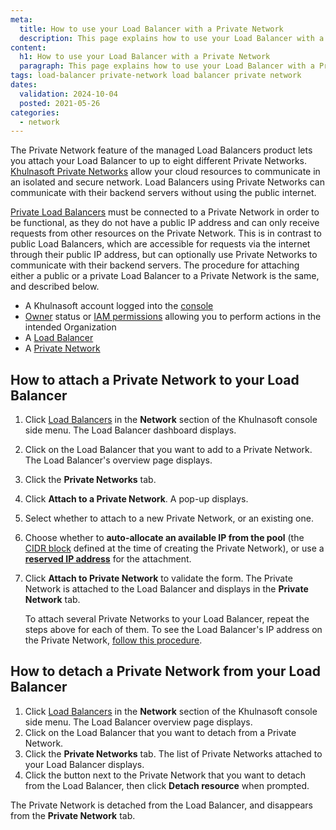 ```yaml
---
meta:
  title: How to use your Load Balancer with a Private Network
  description: This page explains how to use your Load Balancer with a Private Network
content:
  h1: How to use your Load Balancer with a Private Network
  paragraph: This page explains how to use your Load Balancer with a Private Network
tags: load-balancer private-network load balancer private network
dates:
  validation: 2024-10-04
  posted: 2021-05-26
categories:
  - network
---
```


The Private Network feature of the managed Load Balancers product lets you attach your Load Balancer to up to eight different Private Networks. [Khulnasoft Private Networks](/network/vpc/concepts/#private-networks) allow your cloud resources to communicate in an isolated and secure network. Load Balancers using Private Networks can communicate with their backend servers without using the public internet.

[Private Load Balancers](/network/load-balancer/concepts/#private-load-balancer) must be connected to a Private Network in order to be functional, as they do not have a public IP address and can only receive requests from other resources on the Private Network. This is in contrast to public Load Balancers, which are accessible for requests via the internet through their public IP address, but can optionally use Private Networks to communicate with their backend servers. The procedure for attaching either a public or a private Load Balancer to a Private Network is the same, and described below.

<Macro id="requirements" />

- A Khulnasoft account logged into the [console](https://console.khulnasoft.com)
- [Owner](/identity-and-access-management/iam/concepts/#owner) status or [IAM permissions](/identity-and-access-management/iam/concepts/#permission) allowing you to perform actions in the intended Organization
- A [Load Balancer](/network/load-balancer/how-to/create-load-balancer/)
- A [Private Network](/network/vpc/how-to/create-private-network/)

## How to attach a Private Network to your Load Balancer

1. Click [Load Balancers](https://console.khulnasoft.com/load-balancer/lbs) in the **Network** section of the Khulnasoft console side menu. The Load Balancer dashboard displays.
2. Click on the Load Balancer that you want to add to a Private Network. The Load Balancer's overview page displays.
3. Click the **Private Networks** tab.
4. Click **Attach to a Private Network**. A pop-up displays.

    <Lightbox src="khulnasoft-lb-pn-attach.webp" alt="" />

5. Select whether to attach to a new Private Network, or an existing one.
6. Choose whether to **auto-allocate an available IP from the pool** (the [CIDR block](/network/vpc/concepts/#cidr-block) defined at the time of creating the Private Network), or use a **[reserved IP address](/network/ipam/concepts/#reserved-ip-address)** for the attachment.
7. Click **Attach to Private Network** to validate the form. The Private Network is attached to the Load Balancer and displays in the **Private Network** tab.

    To attach several Private Networks to your Load Balancer, repeat the steps above for each of them. To see the Load Balancer's IP address on the Private Network, [follow this procedure](/network/vpc/how-to/attach-resources-to-pn/#how-to-view-the-resource's-ip-address).

## How to detach a Private Network from your Load Balancer

1. Click [Load Balancers](https://console.khulnasoft.com/load-balancer/lbs) in the **Network** section of the Khulnasoft console side menu. The Load Balancer overview page displays.
2. Click on the Load Balancer that you want to detach from a Private Network.
3. Click the **Private Networks** tab. The list of Private Networks attached to your Load Balancer displays.
4. Click the <Icon name="unlink" /> button next to the Private Network that you want to detach from the Load Balancer, then click **Detach resource** when prompted.
    <Lightbox src="khulnasoft-load-balancer-detach-private-network.webp" alt="" />

The Private Network is detached from the Load Balancer, and disappears from the **Private Network** tab.


